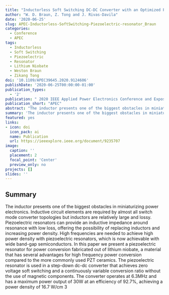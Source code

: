 ```yaml
---
title: "Inductorless Soft Switching DC-DC Converter with an Optimized Piezoelectric Resonator"
author: "W. D. Braun, Z. Tong and J. Rivas-Davila"
date: '2020-06-25'
slug: APEC-Inductorless-SoftSwitching-Piezoelectric-resonator_Braun
categories:
  - Conference
  - APEC
tags: 
  - Inductorless
  - Soft Switching
  - Piezoelectric
  - Resonator
  - Lithium Niobate 
  - Weston Braun
  - Zikang Tong
doi: '10.1109/APEC39645.2020.9124606'
publishDate: '2020-06-25T00:00:00-01:00'
publication_types:
  - '2'
publication: " 2020 IEEE Applied Power Electronics Conference and Exposition (APEC)"
publication_short: "APEC"
abstract: "The inductor presents one of the biggest obstacles in miniaturizing power electronics. Inductive circuit elements are required by almost all switch mode converter topologies but inductors are relatively large and lossy. Piezoelectric resonators can provide an inductive impedance around resonance with low loss, offering the possibility of replacing inductors and increasing power density. High frequencies are needed to achieve high power density with piezoelectric resonators, which is now achievable with wide band-gap semiconductors. In this paper we present a piezoelectric resonator for power conversion fabricated out of lithium niobate, a material that has several advantages for high frequency power conversion compared to the more commonly used PZT ceramics. The piezoelectric resonator is used in a step-down dc-dc converter that achieves zero voltage soft switching and a continuously variable conversion ratio without the use of magnetic components. The converter operates at 6.3MHz and has a maximum power output of 30W at an efficiency of 92.7%, achieving a power density of 16.7 W/cm 3"
summary: 'The inductor presents one of the biggest obstacles in miniaturizing power electronics. In this paper we present a piezoelectric resonator for power conversion fabricated out of lithium niobate, a material that has several advantages for high frequency power conversion compared to the more commonly used PZT ceramics. The piezoelectric resonator is used in a step-down dc-dc converter that achieves zero voltage soft switching and a continuously variable conversion ratio without the use of magnetic components. The converter operates at 6.3MHz and has a maximum power output of 30W at an efficiency of 92.7%, achieving a power density of 16.7 W/cm 3'
featured: yes
links:
- icon: doi
  icon_pack: ai
  name: Publication
  url: https://ieeexplore.ieee.org/document/9235707
image:
  caption: ''
  placement: 2
  focal_point: 'Center'
  preview_only: no
projects: []
slides: ''
---
```


## Summary

The inductor presents one of the biggest obstacles in miniaturizing power electronics. Inductive circuit elements are required by almost all switch mode converter topologies but inductors are relatively large and lossy. Piezoelectric resonators can provide an inductive impedance around resonance with low loss, offering the possibility of replacing inductors and increasing power density. High frequencies are needed to achieve high power density with piezoelectric resonators, which is now achievable with wide band-gap semiconductors. In this paper we present a piezoelectric resonator for power conversion fabricated out of lithium niobate, a material that has several advantages for high frequency power conversion compared to the more commonly used PZT ceramics. The piezoelectric resonator is used in a step-down dc-dc converter that achieves zero voltage soft switching and a continuously variable conversion ratio without the use of magnetic components. The converter operates at 6.3MHz and has a maximum power output of 30W at an efficiency of 92.7%, achieving a power density of 16.7 W/cm 3